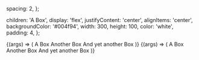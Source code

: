 
<Meta title="Primitives/Stack" component={Stack} />

  spacing: 2,
};

  children: 'A Box',
  display: 'flex',
  justifyContent: 'center',
  alignItems: 'center',
  backgroundColor: '#004f94',
  width: 300,
  height: 100,
  color: 'white',
  padding: 4,
};

<Canvas>
  <Story name="Default" args={commonArgs}>
    {(args) => (
      <Stack {...args}>
        <Box {...boxProps}>A Box</Box>
        <Box {...boxProps}>Another Box</Box>
        <Box {...boxProps}>And yet another Box</Box>
      </Stack>
    )}
  </Story>
</Canvas>

<ArgsTable story="Default" />

<Canvas>
  <Story name="Nested" args={commonArgs}>
    {(args) => (
      <Stack {...args}>
        <Box {...boxProps}>A Box</Box>
        <Stack spacing={5}>
          <Box {...boxProps}>Another Box</Box>
          <Box {...boxProps}>And yet another Box</Box>
        </Stack>
      </Stack>
    )}
  </Story>
</Canvas>

<ArgsTable story="Nested" />
